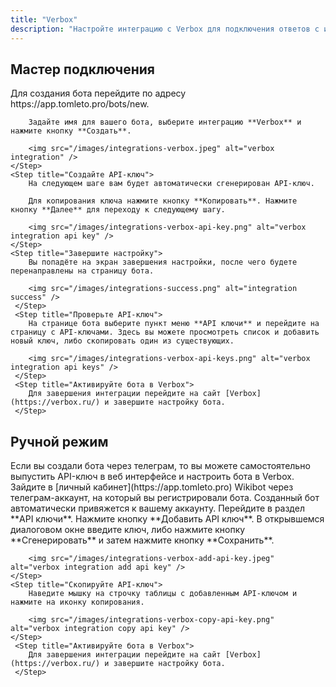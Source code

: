 ```yaml
---
title: "Verbox"
description: "Настройте интеграцию с Verbox для подключения ответов с использованием ИИ"
---
```


## Мастер подключения

<Steps>
    <Step title="Создайте бота">
        Для создания бота перейдите по адресу https://app.tomleto.pro/bots/new.

        Задайте имя для вашего бота, выберите интеграцию **Verbox** и нажмите кнопку **Создать**.

        <img src="/images/integrations-verbox.jpeg" alt="verbox integration" />
    </Step>
    <Step title="Создайте API-ключ">
        На следующем шаге вам будет автоматически сгенерирован API-ключ.

        Для копирования ключа нажмите кнопку **Копировать**. Нажмите кнопку **Далее** для переходу к следующему шагу.

        <img src="/images/integrations-verbox-api-key.png" alt="verbox integration api key" />
    </Step>
    <Step title="Завершите настройку">
        Вы попадёте на экран завершения настройки, после чего будете перенаправлены на страницу бота.

        <img src="/images/integrations-success.png" alt="integration success" />
     </Step>
     <Step title="Проверьте API-ключ">
        На странице бота выберите пункт меню **API ключи** и перейдите на страницу с API-ключами. Здесь вы можете просмотреть список и добавить новый ключ, либо скопировать один из существующих.

        <img src="/images/integrations-verbox-api-keys.png" alt="verbox integration api keys" />
     </Step>
     <Step title="Активируйте бота в Verbox">
        Для завершения интеграции перейдите на сайт [Verbox](https://verbox.ru/) и завершите настройку бота.
     </Step>
</Steps>

## Ручной режим

<Info>
    Если вы создали бота через телеграм, то вы можете самостоятельно выпустить API-ключ в веб интерфейсе и настроить бота в Verbox.
</Info>

<Steps>
    <Step title="Войдите в личный кабинет">
        Зайдите в [личный кабинет](https://app.tomleto.pro) Wikibot через телеграм-аккаунт, на который вы регистрировали бота. Созданный бот  автоматически привяжется к вашему аккаунту.
    </Step>
    <Step title="Создайте API-ключ">
        Перейдите в раздел **API ключи**. Нажмите кнопку **Добавить API ключ**. В открывшемся диалоговом окне введите ключ, либо нажмите кнопку **Сгенерировать** и затем нажмите кнопку **Сохранить**.

        <img src="/images/integrations-verbox-add-api-key.jpeg" alt="verbox integration add api key" />
    </Step>
    <Step title="Скопируйте API-ключ">
        Наведите мышку на строчку таблицы с добавленным API-ключом и нажмите на иконку копирования.

        <img src="/images/integrations-verbox-copy-api-key.png" alt="verbox integration copy api key" />
    </Step>
     <Step title="Активируйте бота в Verbox">
        Для завершения интеграции перейдите на сайт [Verbox](https://verbox.ru/) и завершите настройку бота.
     </Step>
</Steps>
